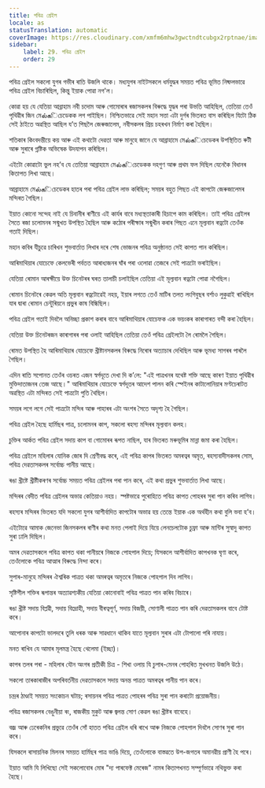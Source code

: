 ```yaml
---
title: পবিত্ৰ গ্ৰেইল
locale: as
statusTranslation: automatic
coverImage: https://res.cloudinary.com/xmfm6mhw3gwctndtcubgx2rptnae/image/upload/v1741354419/small_cover_la_gran_rebelion_28716e29d2.webp
sidebar:
    label: 29. পবিত্ৰ গ্ৰেইল
    order: 29
---
```

পবিত্র গ্ৰেইল সকলো যুগৰ গভীৰ ৰাতি উজলি থাকে। মধ্যযুগৰ নাইটসকলে ধৰ্মযুদ্ধৰ সময়ত পবিত্ৰ ভূমিত নিষ্ফলভাৱে পবিত্ৰ গ্ৰেইল বিচাৰিছিল, কিন্তু ইয়াক পোৱা নগ'ল।

কোৱা হয় যে যেতিয়া আব্ৰাহাম নবী চদোম আৰু গোমোৰাৰ ৰজাসকলৰ বিৰুদ্ধে যুদ্ধৰ পৰা উভতি আহিছিল, তেতিয়া তেওঁ পৃথিৱীৰ জিন মেல்கিচেডেকক লগ পাইছিল। নিশ্চিতভাৱে সেই মহান সত্তা এটা দুৰ্গৰ ভিতৰত বাস কৰিছিল যিটো ঠিক সেই ঠাইতে অৱস্থিত আছিল য’ত পিছলৈ জেৰুজালেম, নবীসকলৰ প্ৰিয় চহৰখন নিৰ্মাণ কৰা হৈছিল।

শতিকাৰ কিংবদন্তীয়ে কয় আৰু এই কথাটো দেৱতা আৰু মানুহে জানে যে আব্ৰাহামে মেல்கিচেডেকৰ উপস্থিতিত ৰুটী আৰু সুৰাৰে গ্নষ্টিক অভিষেক উদযাপন কৰিছিল।

এইটো কোৱাটো ভুল নহ’ব যে তেতিয়া আব্ৰাহামে মেல்கিচেডেকক দহগুণ আৰু প্ৰথম ফল দিছিল যেনেকৈ বিধানৰ কিতাপত লিখা আছে।

আব্ৰাহামে মেல்கিচেডেকৰ হাতৰ পৰা পবিত্ৰ গ্ৰেইল লাভ কৰিছিল; সময়ৰ বহুত পিছত এই কাপটো জেৰুজালেমৰ মন্দিৰত গৈছিল।

ইয়াত কোনো সন্দেহ নাই যে চিবানীৰ ৰাণীয়ে এই কাৰ্যৰ বাবে মধ্যস্থতাকাৰী হিচাপে কাম কৰিছিল। তাই পবিত্ৰ গ্ৰেইলৰ সৈতে ৰজা চলোমনৰ সন্মুখত উপস্থিত হৈছিল আৰু কঠোৰ পৰীক্ষাৰ সন্মুখীন কৰাৰ পিছত এনে মূল্যবান ৰত্নটো তেওঁক গতাই দিছিল।

মহান কবিৰ যীচুৱে চাৰিখন শুভবাৰ্তাত লিখাৰ দৰে শেষ ভোজনৰ পবিত্ৰ অনুষ্ঠানত সেই কাপত পান কৰিছিল।

আৰিমাথিয়াৰ যোচেফে কেলভেৰী পৰ্বতত আৰাধ্যজনৰ ঘাঁৰ পৰা ওলোৱা তেজৰে সেই পাত্ৰটো ভৰাইছিল।

যেতিয়া ৰোমান আৰক্ষীয়ে উক্ত চিনেটৰৰ ঘৰত তালাচী চলাইছিল তেতিয়া এই মূল্যবান ৰত্নটো পোৱা নগৈছিল।

ৰোমান চিনেটৰে কেৱল অতি মূল্যবান ৰত্নটোৱেই নহয়, ইয়াৰ লগতে তেওঁ মাটিৰ তলত লংগিবুছৰ বৰ্শাও লুকুৱাই ৰাখিছিল যাৰ দ্বাৰা ৰোমান চেন্টুৰিয়নে প্ৰভুৰ কাষ বিন্ধিছিল।

পবিত্ৰ গ্ৰেইল গতাই দিবলৈ অনিচ্ছা প্ৰকাশ কৰাৰ বাবে আৰিমাথিয়াৰ যোচেফক এক ভয়ংকৰ কাৰাগাৰত বন্দী কৰা হৈছিল।

যেতিয়া উক্ত চিনেটৰজন কাৰাগাৰৰ পৰা ওলাই আহিছিল তেতিয়া তেওঁ পবিত্ৰ গ্ৰেইলটো লৈ ৰোমলৈ গৈছিল।

ৰোমত উপস্থিত হৈ আৰিমাথিয়াৰ যোচেফে খ্ৰীষ্টানসকলৰ বিৰুদ্ধে নিৰোৰ অত্যাচাৰ দেখিছিল আৰু ভূমধ্য সাগৰৰ পাৰলৈ গৈছিল।

এদিন ৰাতি সপোনত তেওঁৰ ওচৰত এজন স্বৰ্গদূতে দেখা দি ক’লে: "এই পাত্ৰখনৰ যথেষ্ট শক্তি আছে কাৰণ ইয়াত পৃথিৱীৰ মুক্তিদাতাজনৰ তেজ আছে।" আৰিমাথিয়াৰ যোচেফে স্বৰ্গদূতৰ আদেশ পালন কৰি স্পেইনৰ কাটালোনিয়াৰ মণ্টচেৰাটত অৱস্থিত এটা মন্দিৰত সেই পাত্ৰটো পুতি থৈছিল।

সময়ৰ লগে লগে সেই পাত্ৰটো মন্দিৰ আৰু পাহাৰৰ এটা অংশৰ সৈতে অদৃশ্য হৈ গৈছিল।

পবিত্ৰ গ্ৰেইল হৈছে হাৰ্মিছৰ পাত্ৰ, চলোমনৰ কাপ, সকলো ৰহস্য মন্দিৰৰ মূল্যবান কলহ।

চুক্তিৰ আৰ্কত পবিত্ৰ গ্ৰেইল সদায় কাপ বা গোমোৰৰ ৰূপত নাছিল, যাৰ ভিতৰত মৰুভূমিৰ মান্না জমা কৰা হৈছিল।

পবিত্ৰ গ্ৰেইলে মহিলাৰ যোনিক জোৰ দি শ্ৰেণীবদ্ধ কৰে, এই পবিত্ৰ কাপৰ ভিতৰত অমৰত্বৰ অমৃত, ৰহস্যবাদীসকলৰ সোম, পবিত্ৰ দেৱতাসকলৰ সৰ্বোচ্চ পানীয় আছে।

ৰঙা খ্ৰীষ্টে খ্ৰীষ্টীকৰণৰ সৰ্বোচ্চ সময়ত পবিত্ৰ গ্ৰেইলৰ পৰা পান কৰে, এই কথা প্ৰভুৰ শুভবাৰ্তাত লিখা আছে।

মন্দিৰৰ বেদীত পবিত্ৰ গ্ৰেইলৰ অভাৱ কেতিয়াও নহয়। স্পষ্টভাৱে পুৰোহিতে পবিত্ৰ কাপত পোহৰৰ সুৰা পান কৰিব লাগিব।

ৰহস্যৰ মন্দিৰৰ ভিতৰত যদি সকলো যুগৰ আশীৰ্বাদিত কাপটোৰ অভাৱ হয় তেন্তে ইয়াক এক অৰ্থহীন কথা বুলি ভবা হ’ব।

এইটোৱে আমাক জেনেভা জিনসকলৰ ৰাণীৰ কথা মনত পেলাই দিয়ে যিয়ে লেনচেলটোক চুফ্ৰা আৰু মান্টিৰ সুস্বাদু কাপত সুৰা ঢালি দিছিল।

অমৰ দেৱতাসকলে পবিত্ৰ কাপত থকা পানীয়ৰে নিজকে পোহপাল দিয়ে; যিসকলে আশীৰ্বাদিত কাপখনক ঘৃণা কৰে, তেওঁলোকে পবিত্ৰ আত্মাৰ বিৰুদ্ধে নিন্দা কৰে।

সুপাৰ-মানুহে মন্দিৰৰ ঐশ্বৰিক পাত্ৰত থকা অমৰত্বৰ অমৃতৰে নিজকে পোহপাল দিব লাগিব।

সৃষ্টিশীল শক্তিৰ ৰূপান্তৰ অত্যাৱশ্যকীয় যেতিয়া কোনোবাই পবিত্ৰ পাত্ৰত পান কৰিব বিচাৰে।

ৰঙা খ্ৰীষ্ট সদায় বিপ্লৱী, সদায় বিদ্ৰোহী, সদায় বীৰত্বপূৰ্ণ, সদায় বিজয়ী, সোণালী পাত্ৰত পান কৰি দেৱতাসকলৰ বাবে টোষ্ট কৰে।

আপোনাৰ কাপটো ভালদৰে তুলি ধৰক আৰু সাৱধানে থাকিব যাতে মূল্যবান সুৰাৰ এটা টোপালো পৰি নাযায়।

মনত ৰাখিব যে আমাৰ মূলমন্ত্ৰ হৈছে থেলেমা (ইচ্ছা)।

কাপৰ তলৰ পৰা - মহিলাৰ যৌন অংগৰ প্ৰতীকী চিত্ৰ - শিখা ওলায় যি চুপাৰ-মেনৰ পোহৰিত মুখখনত উজলি উঠে।

সকলো তাৰকাৰাজীৰ অপৰিবৰ্তনীয় দেৱতাসকলে সদায় অনন্ত পাত্ৰত অমৰত্বৰ পানীয় পান কৰে।

চন্দ্ৰৰ ঠাণ্ডাই সময়ত সংকোচন ঘটায়; ৰসায়নৰ পবিত্ৰ পাত্ৰত পোহৰৰ পবিত্ৰ সুৰা পান কৰাটো প্ৰয়োজনীয়।

পবিত্ৰ ৰজাসকলৰ বেঙুনীয়া ৰং, ৰাজকীয় মুকুট আৰু জ্বলন্ত সোণ কেৱল ৰঙা খ্ৰীষ্টৰ বাবেহে।

বজ্ৰ আৰু ঢেৰেকনিৰ প্ৰভুৱে তেওঁৰ সোঁ হাতত পবিত্ৰ গ্ৰেইল ধৰি ৰাখে আৰু নিজকে পোহপাল দিবলৈ সোণৰ সুৰা পান কৰে।

যিসকলে ৰাসায়নিক মিলনৰ সময়ত হাৰ্মিছৰ পাত্ৰ ভাঙি দিয়ে, তেওঁলোকে বাস্তৱতে উপ-জগতৰ অমানৱীয় প্ৰাণী হৈ পৰে।

ইয়াত আমি যি লিখিছো সেই সকলোবোৰ মোৰ "দ্য পাৰফেক্ট মেৰেজ" নামৰ কিতাপখনত সম্পূৰ্ণভাৱে নথিভুক্ত কৰা হৈছে।

